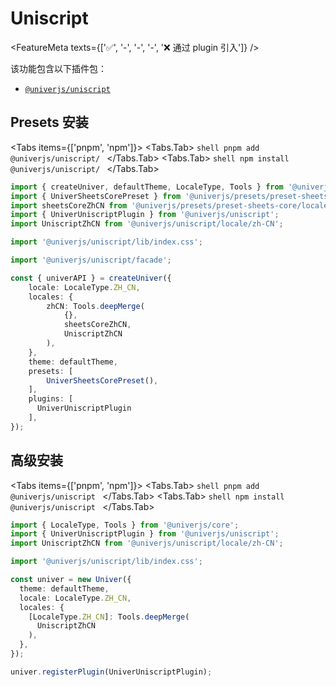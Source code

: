 
# Uniscript

<FeatureMeta texts={['✅', '-', '-', '-', '❌ 通过 plugin 引入']} />

该功能包含以下插件包：

* [`@univerjs/uniscript`](https://www.npmjs.com/package/@univerjs/uniscript)

## Presets 安装

<Tabs items={['pnpm', 'npm']}>
  <Tabs.Tab>
    ```shell
    pnpm add @univerjs/uniscript/
    ```
  </Tabs.Tab>
  <Tabs.Tab>
    ```shell
    npm install @univerjs/uniscript/
    ```
  </Tabs.Tab>
</Tabs>

```ts {4-5,7,9,17,25}
import { createUniver, defaultTheme, LocaleType, Tools } from '@univerjs/presets';
import { UniverSheetsCorePreset } from '@univerjs/presets/preset-sheets-core';
import sheetsCoreZhCN from '@univerjs/presets/preset-sheets-core/locales/zh-CN';
import { UniverUniscriptPlugin } from '@univerjs/uniscript';
import UniscriptZhCN from '@univerjs/uniscript/locale/zh-CN';

import '@univerjs/uniscript/lib/index.css';

import '@univerjs/uniscript/facade';

const { univerAPI } = createUniver({
    locale: LocaleType.ZH_CN,
    locales: {
        zhCN: Tools.deepMerge(
            {},
            sheetsCoreZhCN,
            UniscriptZhCN 
        ),
    },
    theme: defaultTheme,
    presets: [
        UniverSheetsCorePreset(),
    ],
    plugins: [
      UniverUniscriptPlugin 
    ],
});
```

## 高级安装

<Tabs items={['pnpm', 'npm']}>
  <Tabs.Tab>
    ```shell
    pnpm add @univerjs/uniscript
    ```
  </Tabs.Tab>
  <Tabs.Tab>
    ```shell
    npm install @univerjs/uniscript
    ```
  </Tabs.Tab>
</Tabs>

```typescript {2-3,5,12,17}
import { LocaleType, Tools } from '@univerjs/core';
import { UniverUniscriptPlugin } from '@univerjs/uniscript';
import UniscriptZhCN from '@univerjs/uniscript/locale/zh-CN';

import '@univerjs/uniscript/lib/index.css';

const univer = new Univer({
  theme: defaultTheme,
  locale: LocaleType.ZH_CN,
  locales: {
    [LocaleType.ZH_CN]: Tools.deepMerge(
      UniscriptZhCN
    ),
  },
});

univer.registerPlugin(UniverUniscriptPlugin);
```
